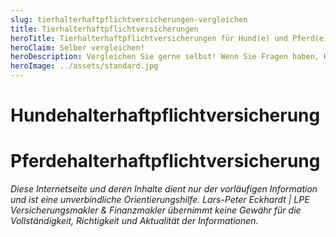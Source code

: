 ```yaml
---
slug: tierhalterhaftpflichtversicherungen-vergleichen
title: Tierhalterhaftpflichtversicherungen
heroTitle: Tierhalterhaftpflichtversicherungen für Hund(e) und Pferd(e)
heroClaim: Selber vergleichen!
heroDescription: Vergleichen Sie gerne selbst! Wenn Sie Fragen haben, Hilfe benötigen oder unsere erweiterten Serviceangebote nutzen möchten, nehmen Sie Kontakt zu uns auf. Kümmern Sie sich um alles allein, haben Sie in der Regel keinen finanziellen Vorteil. Unser kompetenter Rat kostet Sie nichts zusätzlich, sichert Ihnen fachliche Unterstützung – auch im Schadenfall.
heroImage: ../assets/standard.jpg
---
```



# Hundehalterhaftpflichtversicherung

<CompareBox url="https://lotse.softfair-server.de/b2c/#/ergebnis/hundehalter?userexid=2d4bb434-1306-11e5-8000-fc8c26b417db" />

# Pferdehalterhaftpflichtversicherung

<CompareBox url="https://lotse.softfair-server.de/b2c/#/ergebnis/pferdehalter?userexid=2d4bb434-1306-11e5-8000-fc8c26b417db" />

<ContactAndCompareBox />

<ProvenExpert />

<AwardBox />

_Diese Internetseite und deren Inhalte dient nur der vorläufigen Information und ist eine unverbindliche Orientierungshilfe. Lars-Peter Eckhardt | LPE Versicherungsmakler & Finanzmakler übernimmt keine Gewähr für die Vollständigkeit,
Richtigkeit und Aktualität der Informationen._

